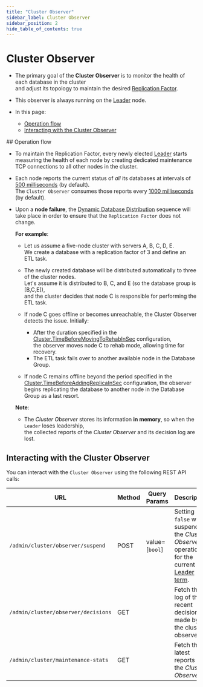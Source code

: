```yaml
---
title: "Cluster Observer"
sidebar_label: Cluster Observer
sidebar_position: 2
hide_table_of_contents: true
---
```



# Cluster Observer
<Admonition type="note" title="Note">
 
* The primary goal of the **Cluster Observer** is to monitor the health of each database in the cluster  
  and adjust its topology to maintain the desired [Replication Factor](../../../server/clustering/distribution/distributed-database.mdx#replication-factor).

* This observer is always running on the [Leader](../../../server/clustering/rachis/cluster-topology.mdx#leader) node.

* In this page:
  * [Operation flow](../../../server/clustering/distribution/cluster-observer.mdx#operation-flow)
  * [Interacting with the Cluster Observer](../../../server/clustering/distribution/cluster-observer.mdx#interacting-with-the-cluster-observer)

</Admonition>
## Operation flow

* To maintain the Replication Factor, every newly elected [Leader](../../../server/clustering/rachis/cluster-topology.mdx#leader) starts measuring the health of each node 
  by creating dedicated maintenance TCP connections to all other nodes in the cluster.  

* Each node reports the current status of _all_  its databases at intervals of [500 milliseconds](../../../server/configuration/cluster-configuration.mdx#clusterworkersampleperiodinms) (by default).  
  The `Cluster Observer` consumes those reports every [1000 milliseconds](../../../server/configuration/cluster-configuration.mdx#clustersupervisorsampleperiodinms) (by default).  

* Upon a **node failure**, the [Dynamic Database Distribution](../../../server/clustering/distribution/distributed-database.mdx#dynamic-database-distribution) sequence
  will take place in order to ensure that the `Replication Factor` does not change.  

    <Admonition type="note" title="Note">
    
    **For example**:  
    
    * Let us assume a five-node cluster with servers A, B, C, D, E.  
      We create a database with a replication factor of 3 and define an ETL task.
    
    * The newly created database will be distributed automatically to three of the cluster nodes.  
      Let's assume it is distributed to B, C, and E (so the database group is [B,C,E]),  
      and the cluster decides that node C is responsible for performing the ETL task.
 
    * If node C goes offline or becomes unreachable, the Cluster Observer detects the issue.
      Initially:
      * After the duration specified in the [Cluster.TimeBeforeMovingToRehabInSec](../../../server/configuration/cluster-configuration.mdx#clustertimebeforemovingtorehabinsec) configuration,  
        the observer moves node C to rehab mode, allowing time for recovery.
      * The ETL task fails over to another available node in the Database Group.
   
    * If node C remains offline beyond the period specified in the [Cluster.TimeBeforeAddingReplicaInSec](../../../server/configuration/cluster-configuration.mdx#clustertimebeforeaddingreplicainsec) configuration,
      the observer begins replicating the database to another node in the Database Group as a last resort.
    
    </Admonition>

    <Admonition type="warning" title="Warning">

    **Note**:  

    * The _Cluster Observer_ stores its information **in memory**, so when the `Leader` loses leadership,  
      the collected reports of the _Cluster Observer_ and its decision log are lost.

    </Admonition>



## Interacting with the Cluster Observer

You can interact with the `Cluster Observer` using the following REST API calls:  

| URL                                 | Method  | Query Params   | Description                                                                                                                                                          |
|-------------------------------------|---------|----------------|----------------------------------------------------------------------------------------------------------------------------------------------------------------------|
| `/admin/cluster/observer/suspend`   | POST    | value=[`bool`] | Setting `false` will suspend the _Cluster Observer_ operation for the current [Leader term](../../../studio/cluster/cluster-view.mdx#cluster-nodes-states-&-types-flow). |
| `/admin/cluster/observer/decisions` | GET     |                | Fetch the log of the recent decisions made by the cluster observer.                                                                                                  |
| `/admin/cluster/maintenance-stats`  | GET     |                | Fetch the latest reports of the _Cluster Observer_                                                                                                                   |



